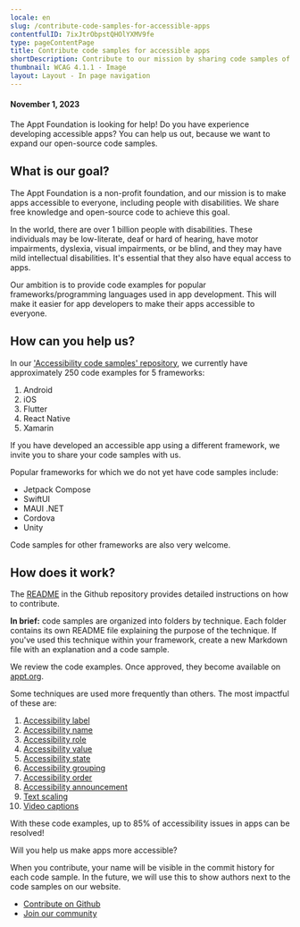 ```yaml
---
locale: en
slug: /contribute-code-samples-for-accessible-apps
contentfulID: 7ixJtrObpstQHOlYXMV9fe
type: pageContentPage
title: Contribute code samples for accessible apps
shortDescription: Contribute to our mission by sharing code samples of accessible apps.
thumbnail: WCAG 4.1.1 - Image
layout: Layout - In page navigation
---
```


#### November 1, 2023

The Appt Foundation is looking for help! Do you have experience developing accessible apps? You can help us out, because we want to expand our open-source code samples.

## What is our goal?

The Appt Foundation is a non-profit foundation, and our mission is to make apps accessible to everyone, including people with disabilities. We share free knowledge and open-source code to achieve this goal.

In the world, there are over 1 billion people with disabilities. These individuals may be low-literate, deaf or hard of hearing, have motor impairments, dyslexia, visual impairments, or be blind, and they may have mild intellectual disabilities. It's essential that they also have equal access to apps.

Our ambition is to provide code examples for popular frameworks/programming languages used in app development. This will make it easier for app developers to make their apps accessible to everyone.

## How can you help us?

In our ['Accessibility code samples' repository](https://github.com/appt-org/accessibility-code-examples), we currently have approximately 250 code examples for 5 frameworks:

1. Android
2. iOS
3. Flutter
4. React Native
5. Xamarin

If you have developed an accessible app using a different framework, we invite you to share your code samples with us.

Popular frameworks for which we do not yet have code samples include:

- Jetpack Compose
- SwiftUI
- MAUI .NET
- Cordova
- Unity

Code samples for other frameworks are also very welcome.

## How does it work?

The [README](https://github.com/appt-org/accessibility-code-examples#readme) in the Github repository provides detailed instructions on how to contribute.

**In brief:** code samples are organized into folders by technique. Each folder contains its own README file explaining the purpose of the technique. If you've used this technique within your framework, create a new Markdown file with an explanation and a code sample.

We review the code examples. Once approved, they become available on [appt.org](https://appt.org).

Some techniques are used more frequently than others. The most impactful of these are:

1. [Accessibility label](https://github.com/appt-org/accessibility-code-examples/tree/main/accessibility-label)
2. [Accessibility name](https://github.com/appt-org/accessibility-code-examples/tree/main/accessibility-name)
3. [Accessibility role](https://github.com/appt-org/accessibility-code-examples/tree/main/accessibility-role)
4. [Accessibility value](https://github.com/appt-org/accessibility-code-examples/tree/main/accessibility-value)
5. [Accessibility state](https://github.com/appt-org/accessibility-code-examples/tree/main/accessibility-state)
6. [Accessibility grouping](https://github.com/appt-org/accessibility-code-examples/tree/main/accessibility-group)
7. [Accessibility order](https://github.com/appt-org/accessibility-code-examples/tree/main/accessibility-order)
8. [Accessibility announcement](https://github.com/appt-org/accessibility-code-examples/tree/main/accessibility-announcement)
9. [Text scaling](https://github.com/appt-org/accessibility-code-examples/tree/main/text-scale)
10. [Video captions](https://github.com/appt-org/accessibility-code-examples/tree/main/media-captions)

With these code examples, up to 85% of accessibility issues in apps can be resolved!

Will you help us make apps more accessible?

When you contribute, your name will be visible in the commit history for each code sample. In the future, we will use this to show authors next to the code samples on our website.

- [Contribute on Github](https://github.com/appt-org/accessibility-code-examples/tree/main)
- [Join our community](https://appt.li/slack)